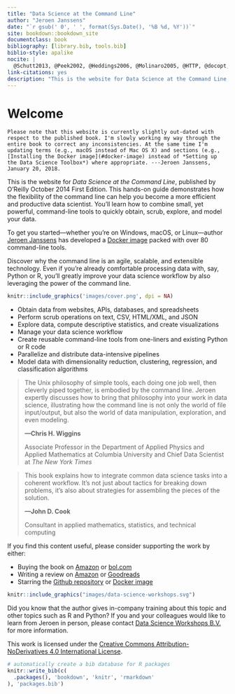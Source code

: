 ```yaml
--- 
title: "Data Science at the Command Line"
author: "Jeroen Janssens"
date: "`r gsub(' 0', ' ', format(Sys.Date(), '%B %d, %Y'))`"
site: bookdown::bookdown_site
documentclass: book
bibliography: [library.bib, tools.bib]
biblio-style: apalike
nocite: | 
  @Schutt2013, @Peek2002, @Heddings2006, @Molinaro2005, @HTTP, @docopt, @Rossant2013, @manpages, @Raymond2003, @Goyvaerts2012, @Dougherty1997, @Tange2011a, @Cortez2009, @commandlinefu, @Cooper2014, @Russell2013, @Warden2011
link-citations: yes
description: "This is the website for Data Science at the Command Line, published by O'Reilly October 2014 First Edition. This hands-on guide demonstrates how the flexibility of the command line can help you become a more efficient and productive data scientist. You’ll learn how to combine small, yet powerful, command-line tools to quickly obtain, scrub, explore, and model your data."
---
```



# Welcome {-}

```block2
Please note that this website is currently slightly out-dated with respect to the published book. I'm slowly working my way through the entire book to correct any inconsistencies. At the same time I'm updating terms (e.g., macOS instead of Mac OS X) and sections (e.g., [Installing the Docker image](#docker-image) instead of *Setting up the Data Science Toolbox*) where appropriate. ---Jeroen Janssens, January 20, 2018.
```

This is the website for *Data Science at the Command Line*, published by O'Reilly October 2014 First Edition. This hands-on guide demonstrates how the flexibility of the command line can help you become a more efficient and productive data scientist. You’ll learn how to combine small, yet powerful, command-line tools to quickly obtain, scrub, explore, and model your data.

To get you started---whether you’re on Windows, macOS, or Linux---author [Jeroen Janssens](https://twitter.com/jeroenhjanssens) has developed a [Docker image](https://hub.docker.com/r/datascienceworkshops/data-science-at-the-command-line) packed with over 80 command-line tools.

Discover why the command line is an agile, scalable, and extensible technology. Even if you’re already comfortable processing data with, say, Python or R, you’ll greatly improve your data science workflow by also leveraging the power of the command line.


```r
knitr::include_graphics('images/cover.png', dpi = NA)
```


* Obtain data from websites, APIs, databases, and spreadsheets
* Perform scrub operations on text, CSV, HTML/XML, and JSON
* Explore data, compute descriptive statistics, and create visualizations
* Manage your data science workflow
* Create reusable command-line tools from one-liners and existing Python or R code
* Parallelize and distribute data-intensive pipelines
* Model data with dimensionality reduction, clustering, regression, and classification algorithms


> The Unix philosophy of simple tools, each doing one job well, then cleverly piped together, is embodied by the command line. Jeroen expertly discusses how to bring that philosophy into your work in data science, illustrating how the command line is not only the world of file input/output, but also the world of data manipulation, exploration, and even modeling.
>
> **---Chris H. Wiggins**
>
> Associate Professor in the Department of Applied Physics and Applied Mathematics at Columbia University and Chief Data Scientist at *The New York Times*

> This book explains how to integrate common data science tasks into a coherent workflow. It's not just about tactics for breaking down problems, it's also about strategies for assembling the pieces of the solution.
>
> **---John D. Cook**
>
> Consultant in applied mathematics, statistics, and technical computing


If you find this content useful, please consider supporting the work by either:

* Buying the book on [Amazon](https://www.amazon.com/Data-Science-Command-Line-Time-Tested/dp/1491947853) or [bol.com](https://www.bol.com/nl/p/data-science-at-the-command-line/9200000031673818)
* Writing a review on [Amazon](https://www.amazon.com/Data-Science-Command-Line-Time-Tested/dp/1491947853) or [Goodreads](https://www.goodreads.com/book/show/22747725-data-science-at-the-command-line)
* Starring the [Github repository](https://github.com/jeroenjanssens/data-science-at-the-command-line) or [Docker image](https://hub.docker.com/u/datascienceworkshops/)

```r
knitr::include_graphics("images/data-science-workshops.svg")
```

Did you know that the author gives in-company training about this topic and other topics such as R and Python? If you and your colleagues would like to learn from Jeroen in person, please contact [Data Science Workshops B.V.](https://datascienceworkshops.com) for more information.

This work is licensed under the [Creative Commons Attribution-NoDerivatives 4.0 International License](https://creativecommons.org/licenses/by-nd/4.0/).



```r
# automatically create a bib database for R packages
knitr::write_bib(c(
  .packages(), 'bookdown', 'knitr', 'rmarkdown'
), 'packages.bib')
```
